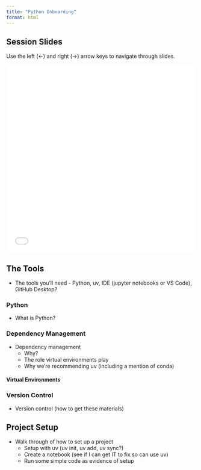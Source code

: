 ```yaml
---
title: "Python Onboarding"
format: html
---
```


## Session Slides

Use the left (<-) and right (->) arrow keys to navigate through slides.

<iframe src="slides.html" style="border:1px;" height="500" width="100%"></iframe>


## The Tools

- The tools you'll need - Python, uv, IDE (jupyter notebooks or VS Code), GitHub Desktop?

### Python

- What is Python?

### Dependency Management

- Dependency management
  - Why?
  - The role virtual environments play
  - Why we're recommending uv (including a mention of conda)

#### Virtual Environments

### Version Control

- Version control (how to get these materials)

## Project Setup

- Walk through of how to set up a project
  - Setup with uv (uv init, uv add, uv sync?)
  - Create a notebook (see if I can get IT to fix so can use uv)
  - Run some simple code as evidence of setup


